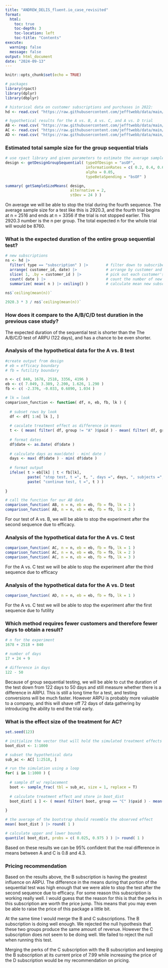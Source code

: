```yaml
---
title: "ANDREW_DELIS_fluent.io_case_revisited"
format:
  html:
    toc: true
    toc-depth: 3
    toc-location: left
    toc-title: "Contents"
execute:
  warning: false
  message: false
output: html_document
date: "2024-09-13"
---
```


```r

knitr::opts_chunk$set(echo = TRUE)

# packages
library(rpact)
library(dplyr)
library(dbplyr)

# historical data on customer subscriptions and purchases in 2022:
hd <- read.csv( "https://raw.githubusercontent.com/jefftwebb/data/main/fluent_historical.csv" )

# hypothetical results for the A vs. B, A vs. C, and A vs. D trial
AB <- read.csv( "https://raw.githubusercontent.com/jefftwebb/data/main/AB_group_sequential_test.csv" )
AC <- read.csv( "https://raw.githubusercontent.com/jefftwebb/data/main/AC_group_sequential_test.csv" )
AD <- read.csv( "https://raw.githubusercontent.com/jefftwebb/data/main/AD_group_sequential_test.csv" )

```

### Estimated total sample size for the group sequential trials
```r

# use rpact library and given parameters to estimate the average sample size
design <- getDesignGroupSequential( typeOfDesign = "asOF", 
                                    informationRates = c( 0.2, 0.4, 0.6, 0.8, 1 ), 
                                    alpha = 0.05, 
                                    typeBetaSpending = "bsOF" )

summary( getSampleSizeMeans( design, 
                             alternative = 2,
                             stDev = 24 ) )

```

On average we will be able to stop the trial during the fourth sequence. The average sample size for a test like this is 2920.3, and the fourth trial begins at n = 2516 and ends at n = 3356 if the trial is not stopped earlier. This 2920.3 number is the n per group. The total expected n for the whole trial will would be 8760.

### What is the expected duration of the entire group sequential test?
```r

# new subscriptions
ns <- hd |>
  filter( type == "subscription" ) |>        # filter down to subscribers
  arrange( customer_id, date) |>             # arrange by customer and date
  slice( 1, .by = customer_id ) |>           # pick out each customer's first appearance in the data
  count( date ) |>                           # count the number of new rows (customers)
  summarize( mean( n ) |> ceiling() )        # calculate mean new subscribers and round up
  
ns$`ceiling(mean(n))`

2920.3 * 3 / ns$`ceiling(mean(n))`

```

### How does it compare to the A/B/C/D test duration in the previous case study?
The expected duration of the sequential test is shorter than the The A/B/C/D test of ARPU (122 days), and has a chance to be even shorter.

### Analysis of the hypothetical data for the A vs. B test
```r

#create output from design
# eb = efficacy boundary
# fb = futility boundary

n <- c( 840, 1678, 2518, 3356, 4196 )
eb <- c( 7.049, 3.389, 2.200, 1.626, 1.290 )
fb <- c( -2.376, -0.033, 0.6890, 1.034 )

# lk = look
comparison_function <- function( df, n, eb, fb, lk ) {
  
  # subset rows by look
  df <- df[ 1:n[ lk ], ]
  
  # caculate treatment effect as difference in means
  t <- ( mean( filter( df, group != "A" )$paid ) - mean( filter( df, group == "A" )$paid ) ) |> round( 1 )
  
  # format dates
  df$date <- as.Date( df$date )
  
  # calculate days as max(date) - min( date )
  days <- max( df$date ) - min( df$date )
  
  # format output
  ifelse( t > eb[lk] | t < fb[lk],
          paste( "stop test, t =", t, ", days =", days, ", subjects =", nrow( df ) ),
          paste( "continue test, t =", t ) )
  
}

# call the function for our AB data
comparison_function( AB, n = n, eb = eb, fb = fb, lk = 1 )
comparison_function( AB, n = n, eb = eb, fb = fb, lk = 2 )

```
For our test of A vs. B, we will be able to stop the experiment after the second sequence due to efficacy.

### Analysis of the hypothetical data for the A vs. C test
```r

comparison_function( AC, n = n, eb = eb, fb = fb, lk = 1 )
comparison_function( AC, n = n, eb = eb, fb = fb, lk = 2 )
comparison_function( AC, n = n, eb = eb, fb = fb, lk = 3 )

```
For the A vs. C test we will be able to stop the experiment after the third sequence due to efficacy

### Analysis of the hypothetical data for the A vs. D test
```r

comparison_function( AD, n = n, eb = eb, fb = fb, lk = 1 )

```
For the A vs. C test we will be able to stop the experiment after the first sequence due to futility

### Which method requires fewer customers and therefore fewer days to obtain a result?
```r

# n for the experiment
1678 + 2518 + 840 

# number of days
17 + 24 + 9

# difference in days
122 - 50

```

Because of group sequential testing, we will be able to cut the duration of the test down from 122 days to 50 days and still measure whether there is a difference in ARPU. This is still a long time for a test, and testing conversions will be much faster. However ARPU is probably more valuable to a company, and this will shave off 72 days of data gathering by introducing the ability to end the trial early.

### What is the effect size of the treatment for AC?
```r

set.seed(123)

# initialize the vector that will hold the simulated treatment effects
boot_dist <- 1:1000

# subset the hypothetical data
sub_ac <- AC[ 1:2518, ]

# run the simulation using a loop
for( i in 1:1000 ) {
  
  # sample df w/ replacement
  boot <- sample_frac( tbl = sub_ac, size = 1, replace = T)
  
  # calculate treatment effect and store in boot_dist
  boot_dist[ i ] <- ( mean( filter( boot, group == "C" )$paid ) - mean( filter( boot, group == "A" )$paid ) )
  
}

# the average of the bootstrap should resemble the observed effect
mean( boot_dist ) |> round( 1 )

# calculate upper and lower bounds
quantile( boot_dist, probs = c( 0.025, 0.975 ) ) |> round( 1 )

```
Based on these results we can be 95% confident that the real difference in means between A and C is 0.8 and 4.3.

### Pricing recommendation

Based on the results above, the B subscription is having the greatest influence on ARPU. The difference in the means during that portion of the sequential test was high enough that we were able to stop the test after the second sequence due to efficacy. For some reason this subscription is working really well. I would guess that the reason for this is that the perks in this subscription are worth the price jump. This means that you may even be able to raise the price of this package a little bit. 

At the same time I would merge the B and C subscriptions. The B subscription is doing well enough. We rejected the null hypothesis that these two groups produce the same amount of revenue. However the C subscription does not seem to be doing well. We failed to reject the null when running this test.

Merging the perks of the C subscription with the B subscription and keeping the B subscription at its current price of 7.99 while increasing the price of the D subscription would be my recommendation on pricing.
